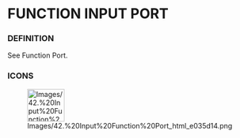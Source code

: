 
= FUNCTION INPUT PORT =

=== DEFINITION ===

See Function Port.


=== ICONS ===

[[Image:Images/42.%20Input%20Function%20Port_html_e035d14.png|75x66px]]


<br>

